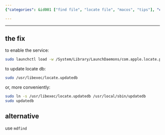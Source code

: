 ```yaml
---
{"categories": &id001 ["find file", "locate file", "macos", "tips"], "category": "Software Troubleshooting", "date": "2022-08-07 05:34:18", "description": "This article compares two methods for fixing and updating the locate command in MacOS. Comment A utilizes a launch daemon and terminal commands, while Comment B suggests repairing it using &grave;mdfind&grave; terminal commands.", "tags": *id001, "title": "MacOS locate fix and alternative"}

---
```


------
## the fix
to enable the service:
```bash
sudo launchctl load -w /System/Library/LaunchDaemons/com.apple.locate.plist
```
to update locate db:
```bash
sudo /usr/libexec/locate.updatedb
```
or, more conveniently:
```bash
sudo ln -s /usr/libexec/locate.updatedb /usr/local/sbin/updatedb
sudo updatedb
```
## alternative
use `mdfind`
